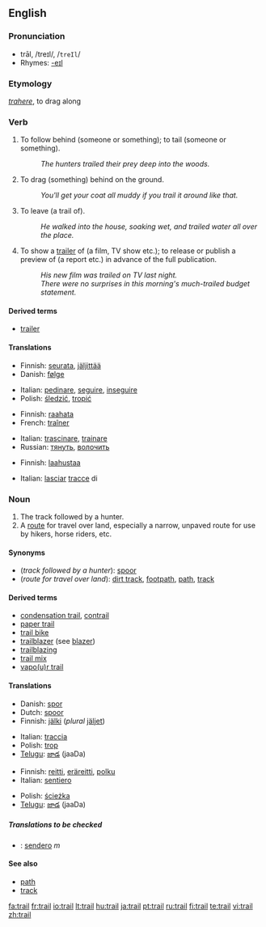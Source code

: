 {{wikipedia|dab=trail (disambiguation)|trail}}
==English==

===Pronunciation===
*trāl, /treɪl/, /<tt>treIl</tt>/
*Rhymes: [[Rhymes:English:-eɪl|-eɪl]]

===Etymology===
{{L.}} ''[[trahere]]'', to drag along

===Verb===
{{en-verb}}

# {{transitive}} To follow behind (someone or something); to tail (someone or something).
#:''The hunters trailed their prey deep into the woods.''
# {{transitive}} To drag (something) behind on the ground.
#:''You'll get your coat all muddy if you trail it around like that.''
# {{transitive}} To leave (a trail of).
#:''He walked into the house, soaking wet, and trailed water all over the place.''
# {{transitive}} To show a [[trailer]] of (a film, TV show etc.); to release or publish a preview of (a report etc.) in advance of the full publication.
#:''His new film was trailed on TV last night.'' 
#:''There were no surprises in this morning's much-trailed budget statement.''

====Derived terms====
<!--derived from the verb-->
*[[trailer]]

====Translations====

{{trans-top|follow behind}}
*Finnish: [[seurata]], [[jäljittää]]
*Danish: [[følge]]
{{trans-mid}}
*Italian: [[pedinare]], [[seguire]], [[inseguire]]
*Polish: [[śledzić]], [[tropić]]
{{trans-bottom}}

{{trans-top|drag behind}}
*Finnish: [[raahata]]
*French: [[traîner]]
{{trans-mid}}
*Italian: [[trascinare]], [[trainare]]
*Russian: [[тянуть]], [[волочить]]
{{trans-bottom}}

{{trans-top|leave (a trail of)}}
*Finnish: [[laahustaa]]
{{trans-mid}}
*Italian: [[lasciare|lasciar]] [[traccia|tracce]] di
{{trans-bottom}}

===Noun===
{{wikipedia|trail|trail (route)}}
{{en-noun}}

# The track followed by a hunter.
# A [[route]] for travel over land, especially a narrow, unpaved route for use by hikers, horse riders, etc.

====Synonyms====
*(''track followed by a hunter''): [[spoor]]
*(''route for travel over land''): [[dirt track]], [[footpath]], [[path]], [[track]]

====Derived terms====
<!--derived from the noun-->
*[[condensation trail]], [[contrail]]
*[[paper trail]]
*[[trail bike]]
*[[trailblazer]] (see [[blazer]])
*[[trailblazing]]
*[[trail mix]]
*[[vapour trail|vapo(u)r trail]]

====Translations====
{{trans-top|track followed by a hunter}}
*Danish: [[spor]]
*Dutch: [[spoor]]
*Finnish: [[jälki]] (''plural'' [[jäljet]])
{{trans-mid}}
*Italian: [[traccia]] {{f}}
*Polish: [[trop]] {{m}}
*[[Telugu]]: [[జాడ]] (jaaDa)
{{trans-bottom}}

{{trans-top|route for travel over land}}
*Finnish: [[reitti]], [[eräreitti]], [[polku]]
*Italian: [[sentiero]] {{m}}
{{trans-mid}}
*Polish: [[ścieżka]] {{f}}
*[[Telugu]]: [[జాడ]] (jaaDa)
{{trans-bottom}}

=====Translations to be checked=====
<!--Remove this section once all of the translations below have been moved into the tables above.-->
{{checktrans}}
*{{ttbc|Spanish}}: [[sendero]] ''m''

====See also====
*[[path]]
*[[track]]

[[fa:trail]]
[[fr:trail]]
[[io:trail]]
[[lt:trail]]
[[hu:trail]]
[[ja:trail]]
[[pt:trail]]
[[ru:trail]]
[[fi:trail]]
[[te:trail]]
[[vi:trail]]
[[zh:trail]]